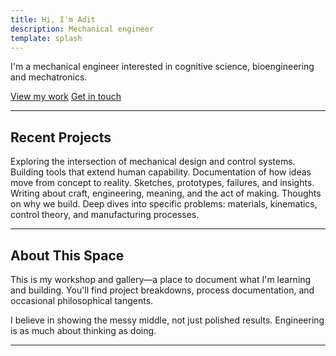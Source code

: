 ```yaml
---
title: Hi, I'm Adit
description: Mechanical engineer
template: splash
---
```



<div class="hero">

I'm a mechanical engineer interested in cognitive science, bioengineering and mechatronics.

<div class="actions">
  <a href="projects/neurosteady">View my work</a>
  <a href="mailto:adit.bhargava@mail.utoronto.ca" data-variant="minimal">Get in touch</a>
</div>

</div>

---

## Recent Projects

<CardGrid>
  <Card title="Precision Mechanisms">
    Exploring the intersection of mechanical design and control systems. Building tools that extend human capability.
  </Card>
  
  <Card title="Creative Process">
    Documentation of how ideas move from concept to reality. Sketches, prototypes, failures, and insights.
  </Card>
  
  <Card title="Philosophical Notes">
    Writing about craft, engineering, meaning, and the act of making. Thoughts on why we build.
  </Card>
  
  <Card title="Technical Writing">
    Deep dives into specific problems: materials, kinematics, control theory, and manufacturing processes.
  </Card>
</CardGrid>

---

## About This Space

This is my workshop and gallery—a place to document what I'm learning and building. You'll find project breakdowns, process documentation, and occasional philosophical tangents.

I believe in showing the messy middle, not just polished results. Engineering is as much about thinking as doing.

---